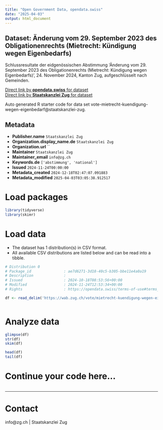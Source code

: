 ```yaml
---
title: "Open Government Data, opendata.swiss"
date: "2025-04-03"
output: html_document
---
```


## Dataset: Änderung vom 29. September 2023 des Obligationenrechts (Mietrecht: Kündigung wegen Eigenbedarfs)

Schlussresultate der eidgenössischen Abstimmung 'Änderung vom 29. September 2023 des Obligationenrechts (Mietrecht: Kündigung wegen Eigenbedarfs)', 24. November 2024, Kanton Zug, aufgeschlüsselt nach Gemeinden.

[Direct link by **opendata.swiss** for dataset](https://opendata.swiss/de/dataset/anderung-vom-29-september-2023-des-obligationenrechts-mietrecht-kundigung-wegen-eigenbedarfs)<br>
[Direct link by **Staatskanzlei Zug** for dataset](https://wab.zug.ch/vote/mietrecht-kuendigung-wegen-eigenbedarf/data)

Auto generated R starter code for data set vote-mietrecht-kuendigung-wegen-eigenbedarf@staatskanzlei-zug.

## Metadata

- **Publisher.name** `Staatskanzlei Zug`
- **Organization.display_name.de** `Staatskanzlei Zug`
- **Organization.url** ``
- **Maintainer** `Staatskanzlei Zug`
- **Maintainer_email** `info@zg.ch`
- **Keywords.de** `['abstimmung', 'national']`
- **Issued** `2024-11-24T00:00:00`
- **Metadata_created** `2024-12-18T02:47:07.091883`
- **Metadata_modified** `2025-04-03T03:05:38.912517`


# Load packages

```r

library(tidyverse)
library(skimr)

```

# Load data

-   The dataset has 1 distribution(s) in CSV format.
-   All available CSV distributions are listed below and can be read into a tibble.

```r

# Distribution 0
# Package_id               : ae7d6271-3d18-40c5-b305-bbe11e4a0a19
# Description              : 
# Issued                   : 2024-10-18T08:53:56+00:00
# Modified                 : 2024-11-24T12:53:34+00:00
# Rights                   : https://opendata.swiss/terms-of-use#terms_by

df <- read_delim('https://wab.zug.ch/vote/mietrecht-kuendigung-wegen-eigenbedarf/data-csv')



```

# Analyze data

```r

glimpse(df)
str(df)
skim(df)

head(df)
tail(df)

```

# Continue your code here...

```r

```

------------------------------------------------------------------------

# Contact

info@zg.ch | Staatskanzlei Zug
